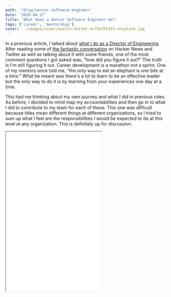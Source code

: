 ```yaml
---
path: '/blog/senior-software-engineer'
date: '2020-04-27'
title: 'What does a Senior Software Engineer do?'
tags: ['career', 'mentorship']
cover: ../images/cover/austin-distel-4r72LPFh4Ik-unsplash.jpg
---
```


In a previous article, I talked about [what I do as a Director of Engineering](/blog/director-of-engineering). After reading some of [the fantastic conversation](https://news.ycombinator.com/item?id=22876554) on Hacker News and Twitter as well as talking about it with some friends, one of the most comment questions I got asked was, "how did you figure it out?" The truth is I'm still figuring it out. Career development is a marathon not a sprint. One of my mentors once told me, "the only way to eat an elephant is one bite at a time." What he meant was there's a lot to learn to be an effective leader but the only way to do it is by learning from your experiences one day at a time.

This had me thinking about my own journey and what I did in previous roles. As before, I decided to mind map my accountabilities and then go in to what I did to contribute to my team for each of these. This one was difficult because titles mean different things at different organizations, so I tried to sum up what I feel are the responsibilities I would be expected to do at this level at any organization. This is definitely up for discussion.

<iframe src="/senior-software-engineer.html" className="w-full scale-75 sm:scale-50" height="500px" />

# Project

## Execution

This one is the most obvious accountability. Even as a senior on my team I was expected to produce code. What wasn't so obvious was how little time I would get to focus on my own outputs compared to my previous roles. I was suddenly expected to do so much more than just code - I had to review other's code, I was mentoring and pair programming with less experienced developers and I found myself in a lot more meetings.

The biggest lesson for me to learn was time management. I started planning my day the night before so that I could hit the ground running in the morning, and psychologically this helped me combat my imposter syndrome because it made me feel more prepared for the day.

## Architecture

As a senior developer I found myself not only responsible for taking a set of acceptance criteria and executing on them, but also for helping architect solutions. This could be as simple as leading grooming sessions or as complex as spending time writing comprehensive discovery and design documentation. Either way, the time spent improving the quality of life for my team increased significantly.

## Expertise

As you continue to grow, the expectations put on you tend to grow too. To me expertise doesn't mean knowing the answers, instead it's more about knowing the questions to ask, or sometimes just knowing how to search for the question.

I stopped feeling stressed out about this when I started accepting that I don't know everything, and that's absolutely ok. The most important contribution to your team at this level is confidence, because it's contagious. 

How did I balance my imposter syndrome with confidence? I realized that every problem has a solution. Changing my "I have no idea how we're going to do this 😨" mentality into "ok let's figure out how to do this 🤔" helped inspire trust and confidence in the people around me and that trust helped me stop fearing failure.

## Ownership

Elevating myself out of my own contributions and focusing on being a good citizen to the people around me helped me start making better decisions. In programming there's endless ways to do something, but usually there's only a handful of ways to do it thats right for the situation.

One example I've seen of ownership in actions and how decisions can effect people in different ways came when a feature request was made that needed some sensitive data to be stored. A decision was made to store this data as an [environment variable](https://wiki.archlinux.org/index.php/Environment_variables) which from a developer perspective made sense. What was missed was the added complexity to testing in different environments, especially if the person testing doesn't have the skillset or access necessary to make the changes they need to on their own. Once this was identified, instead of passing the problem off to the QA team to solve, the developer decided to go back and re-architect the solution, understood the effects on their team mates and implemented a better solution.

## Reviews

A recurring theme as a senior was how much time I would put into focusing on the outputs of the rest of the team. Whereas less experienced developers would often focus on their own feature my code reviews provided valuable insights and context into impacts on the rest of the project or team. This helped catch bugs early and were always fantastic teaching and learning opportunities.

# People

## Mentorship

Mentorship at this level was both implicit and explicit. Spending time with other developers was great to raise the standards of the team and to get a pulse on what they need help with. People skills, emotional IQ, and empathy are essential for ever member of a successful team, but as a senior I also had to develop the ability to read a room, learn to listen and understand priorities. I had to use my experience to identify which skills and characteristics are necessary to be successful and guide less experienced developers through how to refine these skills. 

The implicit factor came in the fact that I had to always be aware that my actions are being observed by everyone around me. It's one thing to preach good behaviors, it's another to demonstrate them at every possible opportunity.

## Pair Programming

Pair programming is another factor that goes hand in hand with mentorship. It's an opportunity for everyone involved to learn and contribute. The time I spent pairing with others to white board, solve or execute problems went up significantly when I took on more senior responsibilities. 

Building this skill helped me a lot because it forced me to think and explain every decision I made. I went and looked up standard design patterns and best practices so that I could explain what I'm doing as concisely as possible. I knew most of the theory already, but by putting formal names and explanations to them it helped me dig deeper and understand the "why" as well as the "what" for a lot of these concepts.

## Experience

I would argue that experience is the most important part of being successful as a software developer. Once you've "been there and done that", it's much easier to approach a problem objectively and take educated guesses about what will work and what won't. There's one important lesson here though. It gets really easy to start bulldozing your opinions on to others, but thats very rarely how it works. People don't like being told what to do, and they definitely don't like being surrounded by know it alls. I found that by bringing my idea to the table, supporting it with context and being willing to compromise was the best way to create a healthy team culture. Sometimes I just had to let people touch the wet paint before they figured it out themselves.

## Onboarding

A good onboarding process ensures every member of your team gets it, wants it and can do it. Although theres a lot of shared responsibility, my job as a senior engineer was to make sure every developer understood the technology that fell under my domain. I had to make sure that everyone understood the tech and design choices, felt inspired and understood what they can contribute and were able to do it.

# Process

## Management

Developers do their best work when they’re inspired and empowered. This starts with setting up the right processes that enable them to focus on getting things done. As a senior developer I was always thinking about what the best way to do things is, and challenging us to see if there are better ways out there. It was always about finding a balance between "if it's not broken don't fix it", and not getting comfortable with where we are. Teams are dynamic. Things are always changing and processes need to keep up.

## Standards setting

Becoming a senior developer is a major milestone for every developer. To make it to this level you've likely been practicing and perfecting your skills for years. But this is just another step in the journey, not the end goal. Everyone that hasn't reached this level yet is watching you and trying to figure out what makes you different from them. It's really hard, especially when you haven't been doing it for long to see past your own accountabilities so theres usually not that many points of reference. I had to learn to demonstrate competencies beyond just technical acumen and set a good example for those around me.

There's a lot of different interpretations about what makes someone a senior. For some it's all about experience, for others it's about career length. For me personally, it's about elevating yourself to think outside of your own contributions. Moving up the org chart is a chance to influence more people and that responsibility should be used to improve the overall quality of the team.

As a manager I now understand that it's not the best contributors that tend to get elevated, its the ones that help those around them to also be better contributors. By doing this I've managed to combat the effects of the [Peter Principal](https://www.investopedia.com/terms/p/peter-principle.asp) on my team and increase the accountabilities for those that are truly able to be successful with them.

<a href="https://news.ycombinator.com/item?id=22994773" 
  target="_blank" rel="noopener noreferrer"
  className="my-5 float-right">
  Discuss on Hacker News
</a>